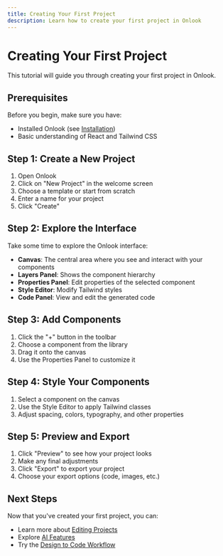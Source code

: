 ```yaml
---
title: Creating Your First Project
description: Learn how to create your first project in Onlook
---
```


# Creating Your First Project

This tutorial will guide you through creating your first project in Onlook.

## Prerequisites

Before you begin, make sure you have:

- Installed Onlook (see [Installation](/docs/getting-started/installation))
- Basic understanding of React and Tailwind CSS

## Step 1: Create a New Project

1. Open Onlook
2. Click on "New Project" in the welcome screen
3. Choose a template or start from scratch
4. Enter a name for your project
5. Click "Create"

## Step 2: Explore the Interface

Take some time to explore the Onlook interface:

- **Canvas**: The central area where you see and interact with your components
- **Layers Panel**: Shows the component hierarchy
- **Properties Panel**: Edit properties of the selected component
- **Style Editor**: Modify Tailwind styles
- **Code Panel**: View and edit the generated code

## Step 3: Add Components

1. Click the "+" button in the toolbar
2. Choose a component from the library
3. Drag it onto the canvas
4. Use the Properties Panel to customize it

## Step 4: Style Your Components

1. Select a component on the canvas
2. Use the Style Editor to apply Tailwind classes
3. Adjust spacing, colors, typography, and other properties

## Step 5: Preview and Export

1. Click "Preview" to see how your project looks
2. Make any final adjustments
3. Click "Export" to export your project
4. Choose your export options (code, images, etc.)

## Next Steps

Now that you've created your first project, you can:

- Learn more about [Editing Projects](/docs/user-guide/editing-projects)
- Explore [AI Features](/docs/user-guide/ai-features)
- Try the [Design to Code Workflow](/docs/tutorials/design-to-code)

